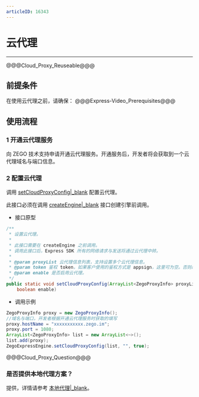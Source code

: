 ```yaml
---
articleID: 16343
---
```

# 云代理

- - -

@@@Cloud_Proxy_Reuseable@@@

## 前提条件

在使用云代理之前，请确保：
@@@Express-Video_Prerequisites@@@

## 使用流程

### 1 开通云代理服务

向 ZEGO 技术支持申请开通云代理服务。开通服务后，开发者将会获取到一个云代理域名与端口信息。

### 2 配置云代理

调用 [setCloudProxyConfig\|_blank](@setCloudProxyConfig) 配置云代理。

<div class="mk-warning">

此接口必须在调用 [createEngine\|_blank](@createEngine) 接口创建引擎前调用。
</div>

- 接口原型

```java
/**
 * 设置云代理。
 *
 * 此接口需要在 createEngine 之前调用。
 * 调用此接口后，Express SDK 所有的网络请求与发送将通过云代理中转。
 *
 * @param proxyList 云代理信息列表，支持设置多个云代理信息。
 * @param token 鉴权 token，如果客户使用的鉴权方式是 appsign，这里可为空。否则必须填入 token。
 * @param enable 是否启用云代理。
 */
public static void setCloudProxyConfig(ArrayList<ZegoProxyInfo> proxyList, String token,
    boolean enable) 
```

- 调用示例

```java
ZegoProxyInfo proxy = new ZegoProxyInfo();
//域名与端口，开发者根据开通云代理服务时获取的填写
proxy.hostName = "xxxxxxxxxxx.zego.im"; 
proxy.port = 1080;
ArrayList<ZegoProxyInfo> list = new ArrayList<~>();
list.add(proxy);
ZegoExpressEngine.setCloudProxyConfig(list, "", true);
```

@@@Cloud_Proxy_Question@@@

### 是否提供本地代理方案？

提供，详情请参考 [本地代理\|_blank](#15859)。
